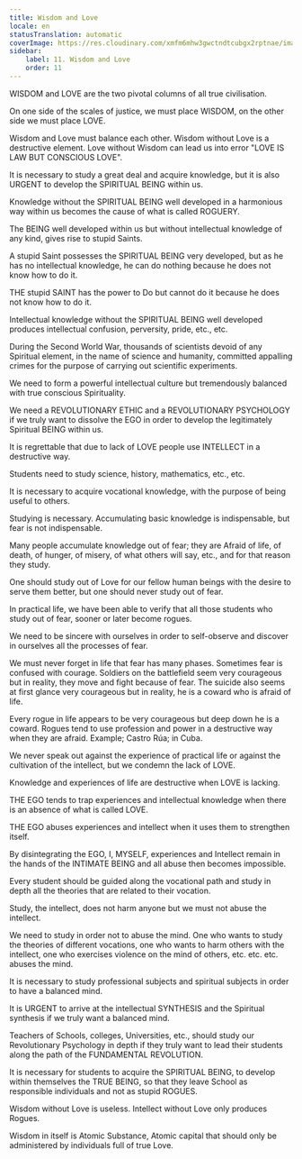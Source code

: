 ```yaml
---
title: Wisdom and Love
locale: en
statusTranslation: automatic
coverImage: https://res.cloudinary.com/xmfm6mhw3gwctndtcubgx2rptnae/image/upload/v1740337243/small_cover_educacion_fundamental_a051170f1c.webp
sidebar:
    label: 11. Wisdom and Love
    order: 11
---
```

WISDOM and LOVE are the two pivotal columns of all true civilisation.

On one side of the scales of justice, we must place WISDOM, on the other side we must place LOVE.

Wisdom and Love must balance each other. Wisdom without Love is a destructive element. Love without Wisdom can lead us into error "LOVE IS LAW BUT CONSCIOUS LOVE".

It is necessary to study a great deal and acquire knowledge, but it is also URGENT to develop the SPIRITUAL BEING within us.

Knowledge without the SPIRITUAL BEING well developed in a harmonious way within us becomes the cause of what is called ROGUERY.

The BEING well developed within us but without intellectual knowledge of any kind, gives rise to stupid Saints.

A stupid Saint possesses the SPIRITUAL BEING very developed, but as he has no intellectual knowledge, he can do nothing because he does not know how to do it.

THE stupid SAINT has the power to Do but cannot do it because he does not know how to do it.

Intellectual knowledge without the SPIRITUAL BEING well developed produces intellectual confusion, perversity, pride, etc., etc.

During the Second World War, thousands of scientists devoid of any Spiritual element, in the name of science and humanity, committed appalling crimes for the purpose of carrying out scientific experiments.

We need to form a powerful intellectual culture but tremendously balanced with true conscious Spirituality.

We need a REVOLUTIONARY ETHIC and a REVOLUTIONARY PSYCHOLOGY if we truly want to dissolve the EGO in order to develop the legitimately Spiritual BEING within us.

It is regrettable that due to lack of LOVE people use INTELLECT in a destructive way.

Students need to study science, history, mathematics, etc., etc.

It is necessary to acquire vocational knowledge, with the purpose of being useful to others.

Studying is necessary. Accumulating basic knowledge is indispensable, but fear is not indispensable.

Many people accumulate knowledge out of fear; they are Afraid of life, of death, of hunger, of misery, of what others will say, etc., and for that reason they study.

One should study out of Love for our fellow human beings with the desire to serve them better, but one should never study out of fear.

In practical life, we have been able to verify that all those students who study out of fear, sooner or later become rogues.

We need to be sincere with ourselves in order to self-observe and discover in ourselves all the processes of fear.

We must never forget in life that fear has many phases. Sometimes fear is confused with courage. Soldiers on the battlefield seem very courageous but in reality, they move and fight because of fear. The suicide also seems at first glance very courageous but in reality, he is a coward who is afraid of life.

Every rogue in life appears to be very courageous but deep down he is a coward. Rogues tend to use profession and power in a destructive way when they are afraid. Example; Castro Rúa; in Cuba.

We never speak out against the experience of practical life or against the cultivation of the intellect, but we condemn the lack of LOVE.

Knowledge and experiences of life are destructive when LOVE is lacking.

THE EGO tends to trap experiences and intellectual knowledge when there is an absence of what is called LOVE.

THE EGO abuses experiences and intellect when it uses them to strengthen itself.

By disintegrating the EGO, I, MYSELF, experiences and Intellect remain in the hands of the INTIMATE BEING and all abuse then becomes impossible.

Every student should be guided along the vocational path and study in depth all the theories that are related to their vocation.

Study, the intellect, does not harm anyone but we must not abuse the intellect.

We need to study in order not to abuse the mind. One who wants to study the theories of different vocations, one who wants to harm others with the intellect, one who exercises violence on the mind of others, etc. etc. etc. abuses the mind.

It is necessary to study professional subjects and spiritual subjects in order to have a balanced mind.

It is URGENT to arrive at the intellectual SYNTHESIS and the Spiritual synthesis if we truly want a balanced mind.

Teachers of Schools, colleges, Universities, etc., should study our Revolutionary Psychology in depth if they truly want to lead their students along the path of the FUNDAMENTAL REVOLUTION.

It is necessary for students to acquire the SPIRITUAL BEING, to develop within themselves the TRUE BEING, so that they leave School as responsible individuals and not as stupid ROGUES.

Wisdom without Love is useless. Intellect without Love only produces Rogues.

Wisdom in itself is Atomic Substance, Atomic capital that should only be administered by individuals full of true Love.

